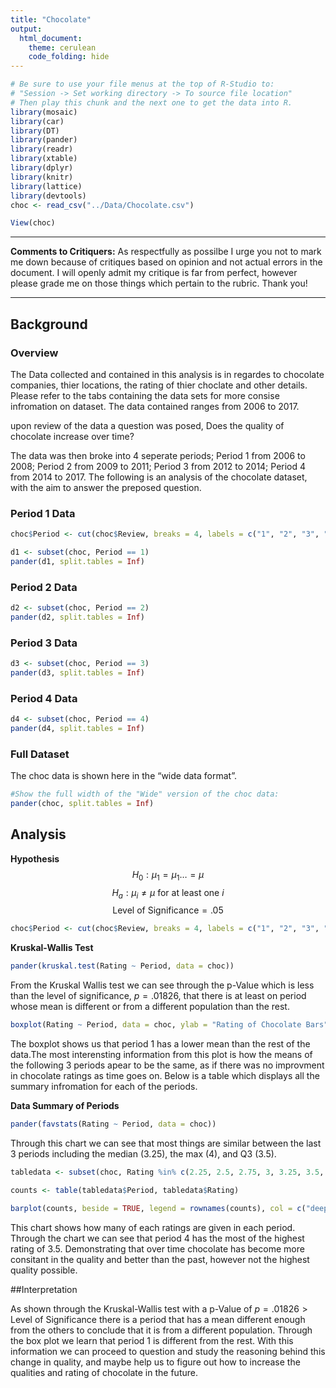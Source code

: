 ```yaml
---
title: "Chocolate"
output: 
  html_document:
    theme: cerulean
    code_folding: hide
---
```


<script type="text/javascript">
 function showhide(id) {
    var e = document.getElementById(id);
    e.style.display = (e.style.display == 'block') ? 'none' : 'block';
 }
</script>

```r
# Be sure to use your file menus at the top of R-Studio to:
# "Session -> Set working directory -> To source file location"
# Then play this chunk and the next one to get the data into R.
library(mosaic)
library(car)
library(DT)
library(pander)
library(readr)
library(xtable)
library(dplyr)
library(knitr)
library(lattice)
library(devtools)
choc <- read_csv("../Data/Chocolate.csv")
```

```r
View(choc)
```

----

<!-- Instructions:

 Use the Chocolate dataset and a Kruskal-Wallis Test(s) to answer an interesting question(s) that you come up with.
 
 About the dataset:
 
  * Company: Name of the company manufacturing the bar.

  * Orig: The specific geo-region of origin for the bar.

  * Review: Date of publication of the review.

  * Cocoa: Cocoa percentage (darkness) of the chocolate bar being reviewed.

  * Location: Manufacturer base country.

  * Rating: Expert rating for the bar.
      5= Elite (Transcending beyond the ordinary limits)
      4= Premium (Superior flavor development, character and style)
      3= Satisfactory(3.0) to praiseworthy(3.75) (well made with special qualities)
      2= Disappointing (Passable but contains at least one significant flaw)
      1= Unpleasant (mostly unpalatable)

   * Type: The variety (breed) of cocoa bean used, if provided.
   
   * BroadOrig: The broad geo-region of origin for the bean.

Note this dataset and description come from: © 2018 Kaggle Inc for further details visit:

[Kaggle.com](https://www.kaggle.com/rtatman/chocolate-bar-ratings/data)


If you want to give your critiquers some ideas about what you have questions on and would like help with, place those details here.-->
**Comments to Critiquers:** 
As respectfully as possilbe I urge you not to mark me down because of critiques based on opinion and not actual errors in the document. I will openly admit my critique is far from perfect, however please grade me on those things which pertain to the rubric. Thank you!


<!--End your comments to your critiquers before this line.-->

----

<!--Begin writing your Analysis after this point.-->

## Background {.tabset .tabset-fade}
### Overview  

The Data collected and contained in this analysis is in regardes to chocolate companies, thier locations, the rating of thier choclate and other details. Please refer to the tabs containing the data sets for more consise infromation on dataset. The data contained ranges from 2006 to 2017. 

upon review of the data a question was posed, Does the quality of chocolate increase over time?

The data was then broke into 4 seperate periods; Period 1 from 2006 to 2008; Period 2 from 2009 to 2011; Period 3 from 2012 to 2014; Period 4 from 2014 to 2017. The following is an analysis of the chocolate dataset, with the aim to answer the preposed question. 
  
  
  
### Period 1 Data

```r
choc$Period <- cut(choc$Review, breaks = 4, labels = c("1", "2", "3", "4"))

d1 <- subset(choc, Period == 1)
pander(d1, split.tables = Inf)

```


### Period 2 Data

```r

d2 <- subset(choc, Period == 2)
pander(d2, split.tables = Inf)

```


### Period 3 Data

```r

d3 <- subset(choc, Period == 3)
pander(d3, split.tables = Inf)

```


### Period 4 Data

```r
d4 <- subset(choc, Period == 4)
pander(d4, split.tables = Inf)
```


### Full Dataset 


The choc data is shown here in the "wide data format". 

```r
#Show the full width of the "Wide" version of the choc data:
pander(choc, split.tables = Inf)
```







## Analysis  

__Hypothesis__  
$$  
H_0: \mu_1 = \mu_1 \dots = \mu
$$
$$  
H_a: \mu_i \neq \mu \text{ for at least one } i
$$
$$
\text{Level of Significance} = .05
$$  






```r
choc$Period <- cut(choc$Review, breaks = 4, labels = c("1", "2", "3", "4"))
```  

__Kruskal-Wallis Test__
```r
pander(kruskal.test(Rating ~ Period, data = choc))
```  



From the Kruskal Wallis test we can see through the p-Value which is less than the level of significance, $p = .01826$, that there is at least on period whose mean is different or from a different population than the rest. 


```r
boxplot(Rating ~ Period, data = choc, ylab = "Rating of Chocolate Bars", xlab = "Periods", main = "Average Rating of Period", names = c("1  (2006-2008)", "2  (2009-2011)", "3  (2012-2014)", "4 (2015-2017)"), col = "darkslategray3")
```  

The boxplot shows us that period 1 has a lower mean than the rest of the data.The most interensting information from this plot is how the means of the following 3 periods apear to be the same, as if there was no improvment in chocolate ratings as time goes on.  Below is a table which displays all the summary infromation for each of the periods. 

__Data Summary of Periods__
```r
pander(favstats(Rating ~ Period, data = choc))
```  

Through this chart we can see that most things are similar between the last 3 periods including the median (3.25), the max (4), and Q3 (3.5).


```r
tabledata <- subset(choc, Rating %in% c(2.25, 2.5, 2.75, 3, 3.25, 3.5, 3.75, 4, 4.25, 4.5, 4.75, 5))

counts <- table(tabledata$Period, tabledata$Rating)

barplot(counts, beside = TRUE, legend = rownames(counts), col = c("deepskyblue2", "darkorchid3", "deeppink3", "firebrick2"), xlab = "Ratings", ylab = "Numbers of Ratings", main = "Ratings per Period")
```

This chart shows how many of each ratings are given in each period. Through the chart we can see that period 4 has the most of the highest rating of 3.5. Demonstrating that over time chocolate has become more consitant in the quality and better than the past, however not the highest quality possible. 

##Interpretation

As shown through the Kruskal-Wallis test with a p-Value of $p = .01826 > \text{Level of Significance}$ there is a period that has a mean different enough from the others to conclude that it is from a different population. Through the box plot we learn that period 1 is different from the rest. With this information we can proceed to question and study the reasoning behind this change in quality, and maybe help us to figure out how to increase the qualities and rating of chocolate in the future. 